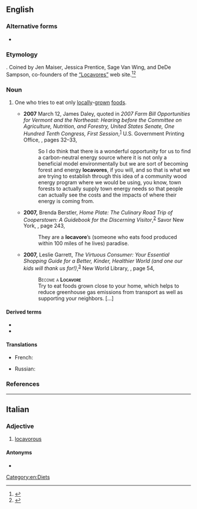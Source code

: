 ==English==

===Alternative forms===
* {{l|en|localvore}}

===Etymology===
{{suffix|local|alt1=loca(l)|vore|lang=en}}. Coined by Jen Maiser, Jessica Prentice, Sage Van Wing, and DeDe Sampson, co-founders of the [http://locavores.com/ “Locavores”] web site.<ref>{{cite-web
|last=Zimmer
|first=Benjamin
|date=2007-11-13
|url=http://itre.cis.upenn.edu/~myl/languagelog/archives/005109.html
|title=Locavore vs. localvore: the coiner speaks
|work=Language Log
|accessdate=2007-11-13
}}</ref><ref>{{cite-web
|publisher=Oxford University Press USA
|date=2007-11-12
|url=http://blog.oup.com/2007/11/locavore/
|work=Oxford Word Of The Year
|title=Locavore
|accessdate=2008-11-19
}}</ref>

===Noun===
{{en-noun}}

# One who tries to eat only [[locally]]-[[grown]] [[food]]s.
#: {{syn|en|localvore}}
#: {{ant|en|distavore}}
#* '''2007''' March 12, James Daley, quoted in ''2007 Farm Bill Opportunities for Vermont and the Northeast: Hearing before the Committee on Agriculture, Nutrition, and Forestry, United States Senate, One Hundred Tenth Congress, First Session'',<sup>[http://books.google.com/books?id=I8-sx3cUy3AC]</sup> U.S. Government Printing Office, {{ISBN|1-4223-2002-2}}, pages 32–33,
#*: So I do think that there is a wonderful opportunity for us to find a carbon-neutral energy source where it is not only a beneficial model environmentally but we are sort of becoming forest and energy '''locavores''', if you will, and so that is what we are trying to establish through this idea of a community wood energy program where we would be using, you know, town forests to actually supply town energy needs so that people can actually see the costs and the impacts of where their energy is coming from.
#* '''2007,''' Brenda Berstler, ''Home Plate: The Culinary Road Trip of Cooperstown: A Guidebook for the Discerning Visitor'',<sup>[http://books.google.com/books?id=7WxFBDdDea8C]</sup> Savor New York, {{ISBN|0-9796802-0-4}}, page 243,
#*: They are a '''locavore'''’s (someone who eats food produced within 100 miles of he lives) paradise. <!-- [sic] not "of where he lives" -->
#* '''2007,''' Leslie Garrett, ''The Virtuous Consumer: Your Essential Shopping Guide for a Better, Kinder, Healthier World (and one our kids will thank us for!)'',<sup>[http://books.google.com/books?id=IZedCd9IebkC]</sup> New World Library, {{ISBN|1-930722-74-5}}, page 54,
#*: <span style="font-variant:small-caps">Become a '''Locavore'''</span>
#*: Try to eat foods grown close to your home, which helps to reduce greenhouse gas emissions from transport as well as supporting your neighbors. […]

====Derived terms====
* {{l|en|locavorism}}
* {{l|en|locavorous}}

====Translations====
{{trans-top}}
* French: {{t+|fr|locavore}}
{{trans-mid}}
* Russian: {{t|ru|локаво́р|m}}
{{trans-bottom}}

===References===
<references />

[[Category:en:Diets]]

----

==Italian==

===Adjective===
{{it-adj|locavor|e|i}}

# [[locavorous]]

====Antonyms====
* {{l|it|distavore}}